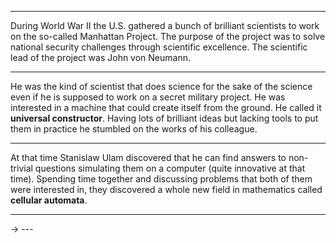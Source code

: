 
<Intro />
<Setup />

---

<TextWrapper>

  During World War II the U.S. gathered a bunch of brilliant scientists 
  to work on the so-called Manhattan Project.
  The purpose of the project was to solve national security challenges through scientific excellence.
  The scientific lead of the project was John von Neumann.

</TextWrapper>

---

<TextWrapper>

  He was the kind of scientist that does science for the sake of the science even if he is supposed 
  to work on a secret military project. 
  He was interested in a machine that could create itself from the ground. 
  He called it **universal constructor**. Having lots of brilliant ideas but lacking tools 
  to put them in practice he stumbled on the works of his colleague.

</TextWrapper>

---

<TextWrapper>

  At that time Stanislaw Ulam discovered that he can find answers 
  to non-trivial questions simulating them on a computer (quite innovative at that time). 
  Spending time together and discussing problems that both of them 
were interested in, they discovered a whole new field in mathematics called **cellular automata**.

</TextWrapper>

---

<Cell alive />
  -> 
<Cell />
---


<Table rows={8} cols={8} />